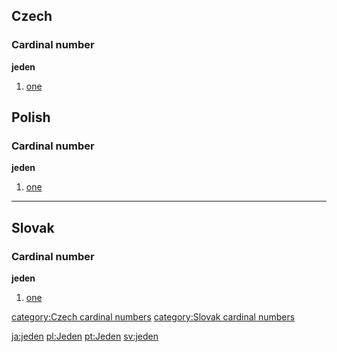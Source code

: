 == Czech ==
=== Cardinal number ===
'''jeden'''
#[[one]]

== Polish ==
=== Cardinal number ===
'''jeden'''
#[[one]]

----

== Slovak ==
=== Cardinal number ===
'''jeden'''
#[[one]]

[[category:Czech cardinal numbers]]
[[category:Slovak cardinal numbers]]

[[ja:jeden]]
[[pl:Jeden]]
[[pt:Jeden]]
[[sv:jeden]]